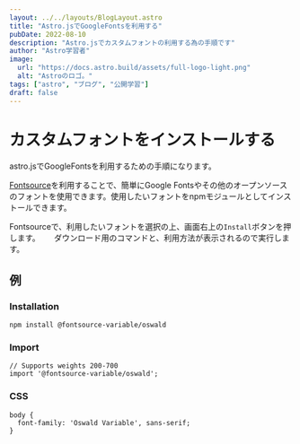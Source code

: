 ```yaml
---
layout: ../../layouts/BlogLayout.astro
title: "Astro.jsでGoogleFontsを利用する"
pubDate: 2022-08-10
description: "Astro.jsでカスタムフォントの利用する為の手順です"
author: "Astro学習者"
image:
  url: "https://docs.astro.build/assets/full-logo-light.png"
  alt: "Astroのロゴ。"
tags: ["astro", "ブログ", "公開学習"]
draft: false
---
```



# カスタムフォントをインストールする

astro.jsでGoogleFontsを利用するための手順になります。

[Fontsource](https://fontsource.org/)を利用することで、簡単にGoogle Fontsやその他のオープンソースのフォントを使用できます。使用したいフォントをnpmモジュールとしてインストールできます。


Fontsourceで、利用したいフォントを選択の上、画面右上の`Install`ボタンを押します。　　
ダウンロード用のコマンドと、利用方法が表示されるので実行します。

## 例
### Installation  
```
npm install @fontsource-variable/oswald
```

### Import
```
// Supports weights 200-700
import '@fontsource-variable/oswald';
```

### CSS

```
body {
  font-family: 'Oswald Variable', sans-serif;
}
```
